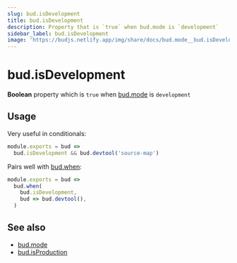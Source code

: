 ```yaml
---
slug: bud.isDevelopment
title: bud.isDevelopment
description: Property that is `true` when bud.mode is `development`
sidebar_label: bud.isDevelopment
image: 'https://budjs.netlify.app/img/share/docs/bud.mode__bud.isDevelopment.png'
---
```


# bud.isDevelopment

**Boolean** property which is `true` when [bud.mode](/docs/bud.mode/) is `development`

## Usage

Very useful in conditionals:

```js title='bud.config.js'
module.exports = bud => 
  bud.isDevelopment && bud.devtool('source-map')
```

Pairs well with [bud.when](/docs/bud.when):

```js {2} title='bud.config.js'
module.exports = bud =>
  bud.when(
    bud.isDevelopment, 
    bud => bud.devtool(),
  )
```

## See also

- [bud.mode](/docs/bud.mode/)
- [bud.isProduction](/docs/bud.mode/bud.isProduction)
